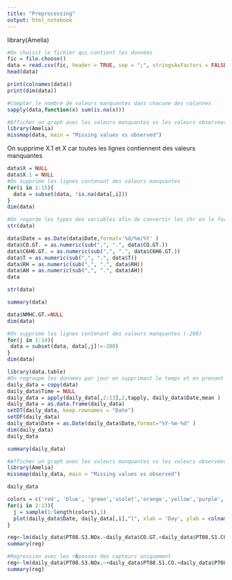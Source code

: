 ---
title: "Preprocessing"
output: html_notebook
---

library(Amelia)

```{r}
#On choisit le fichier qui contient les données
fic = file.choose()
data = read.csv(fic, header = TRUE, sep = ";", stringsAsFactors = FALSE)
head(data)
```


```{r}
print(colnames(data))
print(dim(data))
```


```{r}
#Compter le nombre de valeurs manquantes dans chacune des colonnes
sapply(data,function(x) sum(is.na(x)))
```

```{r}
#Afficher un graph avec les valeurs manquantes vs les valeurs observées
library(Amelia)
missmap(data, main = "Missing values vs observed")
```
On supprime X.1 et X car toutes les lignes contiennent des valeurs manquantes 
```{r}
data$X = NULL
data$X.1 = NULL
#On supprime les lignes contenant des valeurs manquantes 
for(i in 1:15){
  data = subset(data, !is.na(data[,i]))
}
dim(data)
```
```{r}
#On regarde les types des variables afin de convertir les chr en le format adéquat pour les différents traitements
str(data)
```

```{r}
data$Date = as.Date(data$Date,format='%d/%m/%Y' )
data$CO.GT. = as.numeric(sub(",", ".", data$CO.GT.))
data$C6H6.GT. = as.numeric(sub(",", ".", data$C6H6.GT.))
data$T = as.numeric(sub(",", ".", data$T))
data$RH = as.numeric(sub(",", ".", data$RH))
data$AH = as.numeric(sub(",", ".", data$AH))
data
```



```{r}
str(data)
```

```{r}
summary(data)
```


```{r}
data$NMHC.GT.=NULL
dim(data)
```


```{r}
#On supprime les lignes contenant des valeurs manquantes (-200)
for(j in 1:14){
 data = subset(data, data[,j]!=-200)
}
dim(data)
```


```{r}
library(data.table)
#On regroupe les données par jour en supprimant le temps et en prenant la moyenne de toutes les concentrations de gaz par jour
daily_data = copy(data)
daily_data$Time = NULL
daily_data = apply(daily_data[,2:13],2,tapply, daily_data$Date,mean )
daily_data = as.data.frame(daily_data)
setDT(daily_data, keep.rownames = "Date")
setDF(daily_data)
daily_data$Date = as.Date(daily_data$Date,format="%Y-%m-%d" )
dim(daily_data)
daily_data
```



```{r}
summary(daily_data)
```

```{r}
#Afficher un graph avec les valeurs manquantes vs les valeurs observées
library(Amelia)
missmap(daily_data, main = "Missing values vs observed")
```

```{r}
daily_data
```


```{r}
colors = c('red', 'blue', 'green','violet','orange','yellow','purple','brown')
for(i in 2:13){
  j = sample(1:length(colors),1)
  plot(daily_data$Date, daily_data[,i],"l", xlab = 'Day', ylab = colnames(daily_data)[i], col=colors[j], main =paste(as.character(colnames(daily_data)[i]),"concentration") )
}
```


```{r}
reg<-lm(daily_data$PT08.S3.NOx.~daily_data$CO.GT.+daily_data$PT08.S1.CO.+daily_data$C6H6.GT.+daily_data$PT08.S2.NMHC.+daily_data$NOx.GT.+daily_data$NO2.GT.+daily_data$PT08.S4.NO2.+daily_data$PT08.S5.O3.+daily_data$T+daily_data$RH+daily_data$AH)
summary(reg)
```


```{r}
#Regression avec les r�ponses des capteurs uniquement
reg<-lm(daily_data$PT08.S3.NOx.~+daily_data$PT08.S1.CO.+daily_data$PT08.S2.NMHC.+daily_data$PT08.S4.NO2.+daily_data$PT08.S5.O3.+daily_data$T+daily_data$RH+daily_data$AH)
summary(reg)


```
```{r}

```
